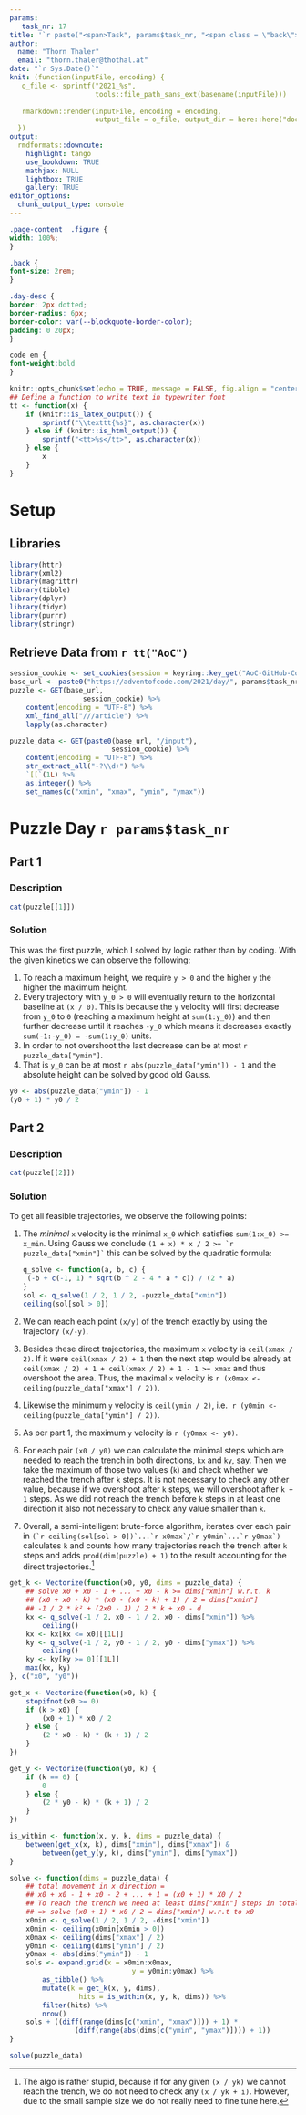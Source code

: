 ```yaml
---
params:
   task_nr: 17
title: '`r paste("<span>Task", params$task_nr, "<span class = \"back\"><a href = \"index.html\">", fontawesome::fa("home"), "</a></span></span>")`'
author: 
  name: "Thorn Thaler"
  email: "thorn.thaler@thothal.at"
date: "`r Sys.Date()`"
knit: (function(inputFile, encoding) {
   o_file <- sprintf("2021_%s",
                     tools::file_path_sans_ext(basename(inputFile)))
                     
   rmarkdown::render(inputFile, encoding = encoding, 
                     output_file = o_file, output_dir = here::here("docs"))
  })
output: 
  rmdformats::downcute:
    highlight: tango
    use_bookdown: TRUE
    mathjax: NULL
    lightbox: TRUE
    gallery: TRUE
editor_options: 
  chunk_output_type: console
---
```


```css
.page-content  .figure {
width: 100%;
}

.back {
font-size: 2rem;
}

.day-desc {
border: 2px dotted;
border-radius: 6px;
border-color: var(--blockquote-border-color);
padding: 0 20px;
}

code em {
font-weight:bold
}
```


```r
knitr::opts_chunk$set(echo = TRUE, message = FALSE, fig.align = "center")
## Define a function to write text in typewriter font
tt <- function(x) {
	if (knitr::is_latex_output()) {
		sprintf("\\texttt{%s}", as.character(x))
	} else if (knitr::is_html_output()) {
		sprintf("<tt>%s</tt>", as.character(x))
	} else {
		x
	}
}
```

# Setup

## Libraries

```r
library(httr)
library(xml2)
library(magrittr)
library(tibble)
library(dplyr)
library(tidyr)
library(purrr)
library(stringr)
```

## Retrieve Data from `r tt("AoC")`


```r
session_cookie <- set_cookies(session = keyring::key_get("AoC-GitHub-Cookie"))
base_url <- paste0("https://adventofcode.com/2021/day/", params$task_nr)
puzzle <- GET(base_url,
				  session_cookie) %>% 
	content(encoding = "UTF-8") %>% 
	xml_find_all("///article") %>% 
	lapply(as.character)

puzzle_data <- GET(paste0(base_url, "/input"),
						 session_cookie) %>% 
	content(encoding = "UTF-8") %>% 
	str_extract_all("-?\\d+") %>% 
	`[[`(1L) %>% 
	as.integer() %>% 
	set_names(c("xmin", "xmax", "ymin", "ymax"))
```

# Puzzle Day `r params$task_nr`

## Part 1

### Description

```r
cat(puzzle[[1]])
```

### Solution

This was the first puzzle, which I solved by logic rather than by coding. With
the given kinetics we can observe the following:

1. To reach a maximum height, we require `y > 0` and the higher `y` the higher
the maximum height.
1. Every trajectory with `y_0 > 0` will eventually return to the horizontal
baseline at  `(x / 0)`. This is because the `y` velocity will first decrease 
from `y_0` to `0` (reaching a maximum height at `sum(1:y_0)`) and then further 
decrease until it reaches `-y_0` which means it decreases exactly 
`sum(-1:-y_0) = -sum(1:y_0)` units.
1. In order to not overshoot the last decrease can be at most 
`r puzzle_data["ymin"]`.
1. That is `y_0` can be at most `r abs(puzzle_data["ymin"]) - 1` and the 
absolute height can be solved by good old Gauss.

```r
y0 <- abs(puzzle_data["ymin"]) - 1
(y0 + 1) * y0 / 2
```


## Part 2

### Description

```r
cat(puzzle[[2]])
```

### Solution

To get all feasible trajectories, we observe the following points:

1. The *minimal* `x` velocity is the minimal `x_0` which satisfies 
`sum(1:x_0) >= x_min`. Using Gauss  we conclude 
``(1 + x) * x / 2 >= `r puzzle_data["xmin"]` `` this can be solved by the 
quadratic formula:
   ```r
   q_solve <- function(a, b, c) {
   	(-b + c(-1, 1) * sqrt(b ^ 2 - 4 * a * c)) / (2 * a)
   }
   sol <- q_solve(1 / 2, 1 / 2, -puzzle_data["xmin"])
   ceiling(sol[sol > 0])
   ```
1. We can reach each point `(x/y)` of the trench exactly by using the trajectory
`(x/-y)`.
1. Besides these direct trajectories, the maximum `x` velocity is 
`ceil(xmax / 2)`. If it were `ceil(xmax / 2) + 1` then the next step would be
already at `ceil(xmax / 2) + 1 + ceil(xmax / 2) + 1 - 1 >= xmax` and thus 
overshoot the area. Thus, 
the maximal `x` velocity is `r (x0max <- ceiling(puzzle_data["xmax"] / 2))`.
1. Likewise the minimum `y` velocity is `ceil(ymin / 2)`, i.e. 
`r (y0min <- ceiling(puzzle_data["ymin"] / 2))`.
1. As per part 1, the maximum `y` velocity is `r (y0max <- y0)`.
1. For each pair `(x0 / y0)` we can calculate the minimal steps which are needed 
to reach the trench in both directions, `kx` and `ky`, say. Then we take the 
maximum of those two values (`k`) and check whether we reached the trench after
`k` steps. It is not necessary to check any other value, because if we overshoot
after `k` steps, we will overshoot after `k + 1` steps. As we did not reach the
trench before `k` steps in at least one direction it also not necessary to check
any value smaller than `k`.
1. Overall, a semi-intelligent brute-force algorithm, iterates over each pair in
``(`r ceiling(sol[sol > 0])`...`r x0max`/`r y0min`...`r y0max`)`` calculates `k`
and counts how many trajectories reach the trench after `k` steps and adds 
`prod(dim(puzzle) + 1)` to the result accounting for the direct trajectories.^[The 
algo is rather stupid, because if for any given `(x / yk)` we cannot reach the 
trench, we do not need to check any `(x / yk + i)`. However, due to the small
sample size we do not really need to fine tune here.]

```r
get_k <- Vectorize(function(x0, y0, dims = puzzle_data) {
	## solve x0 + x0 - 1 + ... + x0 - k >= dims["xmin"] w.r.t. k
	## (x0 + x0 - k) * (x0 - (x0 - k) + 1) / 2 = dims["xmin"]
	## -1 / 2 * k² + (2x0 - 1) / 2 * k + x0 - d
	kx <- q_solve(-1 / 2, x0 - 1 / 2, x0 - dims["xmin"]) %>% 
		ceiling()
	kx <- kx[kx <= x0][[1L]]
	ky <- q_solve(-1 / 2, y0 - 1 / 2, y0 - dims["ymax"]) %>% 
		ceiling()
	ky <- ky[ky >= 0][[1L]]
	max(kx, ky)
}, c("x0", "y0"))

get_x <- Vectorize(function(x0, k) {
	stopifnot(x0 >= 0)
	if (k > x0) {
		(x0 + 1) * x0 / 2
	} else {
		(2 * x0 - k) * (k + 1) / 2
	}
})

get_y <- Vectorize(function(y0, k) {
	if (k == 0) {
		0
	} else {
		(2 * y0 - k) * (k + 1) / 2
	}
})

is_within <- function(x, y, k, dims = puzzle_data) {
	between(get_x(x, k), dims["xmin"], dims["xmax"]) &
		between(get_y(y, k), dims["ymin"], dims["ymax"])
}

solve <- function(dims = puzzle_data) {
	## total movement in x direction =
	## x0 + x0 - 1 + x0 - 2 + ... + 1 = (x0 + 1) * X0 / 2
	## To reach the trench we need at least dims["xmin"] steps in total
	## => solve (x0 + 1) * x0 / 2 = dims["xmin"] w.r.t to x0
	x0min <- q_solve(1 / 2, 1 / 2, -dims["xmin"])
	x0min <- ceiling(x0min[x0min > 0])
	x0max <- ceiling(dims["xmax"] / 2)
	y0min <- ceiling(dims["ymin"] / 2)
	y0max <- abs(dims["ymin"]) - 1
	sols <- expand.grid(x = x0min:x0max,
							  y = y0min:y0max) %>% 
		as_tibble() %>% 
		mutate(k = get_k(x, y, dims),
				 hits = is_within(x, y, k, dims)) %>% 
		filter(hits) %>% 
		nrow()
	sols + ((diff(range(dims[c("xmin", "xmax")])) + 1) *
			  	(diff(range(abs(dims[c("ymin", "ymax")]))) + 1))
}

solve(puzzle_data)
```

